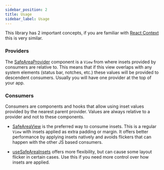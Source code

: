 ```yaml
---
sidebar_position: 2
title: Usage
sidebar_label: Usage
---
```


This library has 2 important concepts, if you are familiar with [React Context](https://react.dev/learn/passing-data-deeply-with-context) this is very similar.

### Providers

The [SafeAreaProvider](/api/safe-area-provider) component is a `View` from where insets provided by consumers are relative to. This means that if this view overlaps with any system elements (status bar, notches, etc.) these values will be provided to descendent consumers. Usually you will have one provider at the top of your app.

### Consumers

Consumers are components and hooks that allow using inset values provided by the nearest parent provider. Values are always relative to a provider and not to these components.

- [SafeAreaView](/api/safe-area-view) is the preferred way to consume insets. This is a regular `View` with insets applied as extra padding or margin. It offers better performance by applying insets natively and avoids flickers that can happen with the other JS based consumers.

- [useSafeAreaInsets](/api/use-safe-area-insets) offers more flexibility, but can cause some layout flicker in certain cases. Use this if you need more control over how insets are applied.
